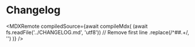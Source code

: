 
# Changelog

<MDXRemote
  compiledSource={await compileMdx(
    (await fs.readFile('../CHANGELOG.md', 'utf8'))
      // Remove first line
      .replace(/^##.+/, '')
  )}
/>
